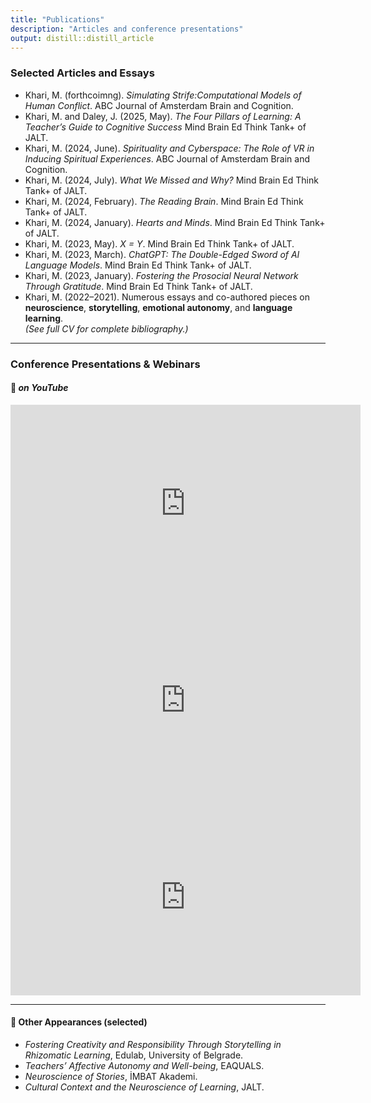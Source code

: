 ```yaml
---
title: "Publications"
description: "Articles and conference presentations"
output: distill::distill_article
---
```


### Selected Articles and Essays


- Khari, M. (forthcoimng). *Simulating Strife:Computational Models of Human Conflict*. ABC Journal of Amsterdam Brain and Cognition.
- Khari, M. and Daley, J. (2025, May). *The Four Pillars of Learning: A Teacher’s Guide to Cognitive Success* Mind Brain Ed Think Tank+ of JALT.
- Khari, M. (2024, June). *Spirituality and Cyberspace: The Role of VR in Inducing Spiritual Experiences*. ABC Journal of Amsterdam Brain and Cognition.
- Khari, M. (2024, July). *What We Missed and Why?* Mind Brain Ed Think Tank+ of JALT.
- Khari, M. (2024, February). *The Reading Brain*. Mind Brain Ed Think Tank+ of JALT.
- Khari, M. (2024, January). *Hearts and Minds*. Mind Brain Ed Think Tank+ of JALT.
- Khari, M. (2023, May). *X = Y*. Mind Brain Ed Think Tank+ of JALT.
- Khari, M. (2023, March). *ChatGPT: The Double-Edged Sword of AI Language Models*. Mind Brain Ed Think Tank+ of JALT.
- Khari, M. (2023, January). *Fostering the Prosocial Neural Network Through Gratitude*. Mind Brain Ed Think Tank+ of JALT.
- Khari, M. (2022–2021). Numerous essays and co-authored pieces on **neuroscience**, **storytelling**, **emotional autonomy**, and **language learning**.  
  *(See full CV for complete bibliography.)*

---

### Conference Presentations & Webinars

#### 🎥 *on YouTube*

<iframe width="560" height="315" src="https://www.youtube.com/embed/78VlsATYm-0" frameborder="0" allowfullscreen></iframe>

<iframe width="560" height="315" src="https://www.youtube.com/embed/_FT-gagz_y4" frameborder="0" allowfullscreen></iframe>

<iframe width="560" height="315" src="https://www.youtube.com/embed/fJL85tWtlRs?start=1448" frameborder="0" allowfullscreen></iframe>

---

#### 📣 Other Appearances (selected)

- *Fostering Creativity and Responsibility Through Storytelling in Rhizomatic Learning*, Edulab, University of Belgrade.
- *Teachers’ Affective Autonomy and Well-being*, EAQUALS.
- *Neuroscience of Stories*, İMBAT Akademi.
- *Cultural Context and the Neuroscience of Learning*, JALT.
